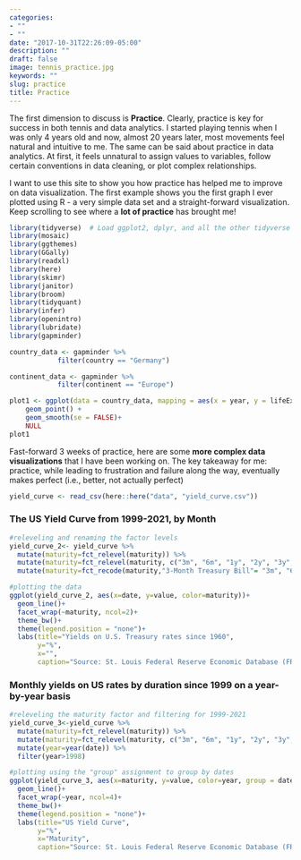 ```yaml
---
categories:
- ""
- ""
date: "2017-10-31T22:26:09-05:00"
description: ""
draft: false
image: tennis_practice.jpg
keywords: ""
slug: practice
title: Practice
---
```

The first dimension to discuss is **Practice**. Clearly, practice is key for success in both tennis and data analytics. I started playing tennis when I was only 4 years old and now, almost 20 years later, most movements feel natural and intuitive to me. The same can be said about practice in data analytics. At first, it feels unnatural to assign values to variables, follow certain conventions in data cleaning, or plot complex relationships. 

I want to use this site to show you how practice has helped me to improve on data visualization. The first example shows you the first graph I ever plotted using R - a very simple data set and a straight-forward visualization. Keep scrolling to see where a **lot of practice** has brought me!


```r
library(tidyverse)  # Load ggplot2, dplyr, and all the other tidyverse packages
library(mosaic)
library(ggthemes)
library(GGally)
library(readxl)
library(here)
library(skimr)
library(janitor)
library(broom)
library(tidyquant)
library(infer)
library(openintro)
library(lubridate)
library(gapminder)
```


```r
country_data <- gapminder %>% 
            filter(country == "Germany")

continent_data <- gapminder %>% 
            filter(continent == "Europe")
```


```r
plot1 <- ggplot(data = country_data, mapping = aes(x = year, y = lifeExp))+
    geom_point() +
    geom_smooth(se = FALSE)+
    NULL 
plot1
```  

Fast-forward 3 weeks of practice, here are some **more complex data visualizations** that I have been working on. The key takeaway for me: practice, while leading to frustration and failure along the way, eventually makes perfect (i.e., better, not actually perfect) 



```r

yield_curve <- read_csv(here::here("data", "yield_curve.csv"))

```


### The US Yield Curve from 1999-2021, by Month

```r


#releveling and renaming the factor levels
yield_curve_2<- yield_curve %>% 
  mutate(maturity=fct_relevel(maturity)) %>% 
  mutate(maturity=fct_relevel(maturity, c("3m", "6m", "1y", "2y", "3y", "5y", "7y", "10y", "20y", "30y"))) %>% 
  mutate(maturity=fct_recode(maturity,"3-Month Treasury Bill"= "3m", "6-Month Treasury Bill" = "6m", "1-Year Treasury Rate"= "1y","2-Year Treasury Rate"= "2y", "3-Year Treasury Rate"="3y","5-Year Treasury Rate"= "5y","7-Year Treasury Rate"= "7y","10-Year Treasury Rate"= "10y", "20-Year Treasury Rate"="20y", "30-Year Treasury Rate"="30y" ))

#plotting the data
ggplot(yield_curve_2, aes(x=date, y=value, color=maturity))+
  geom_line()+
  facet_wrap(~maturity, ncol=2)+
  theme_bw()+
  theme(legend.position = "none")+
  labs(title="Yields on U.S. Treasury rates since 1960",
       y="%",
       x="",
       caption="Source: St. Louis Federal Reserve Economic Database (FRED)")


```


### Monthly yields on US rates by duration since 1999 on a year-by-year basis


```r


#releveling the maturity factor and filtering for 1999-2021
yield_curve_3<-yield_curve %>% 
  mutate(maturity=fct_relevel(maturity)) %>% 
  mutate(maturity=fct_relevel(maturity, c("3m", "6m", "1y", "2y", "3y", "5y", "7y", "10y", "20y", "30y"))) %>% 
  mutate(year=year(date)) %>%  
  filter(year>1998)

#plotting using the "group" assignment to group by dates
ggplot(yield_curve_3, aes(x=maturity, y=value, color=year, group = date))+
  geom_line()+
  facet_wrap(~year, ncol=4)+
  theme_bw()+
  theme(legend.position = "none")+
  labs(title="US Yield Curve",
       y="%",
       x="Maturity",
       caption="Source: St. Louis Federal Reserve Economic Database (FRED)")


```

  
  
  
  
  
  